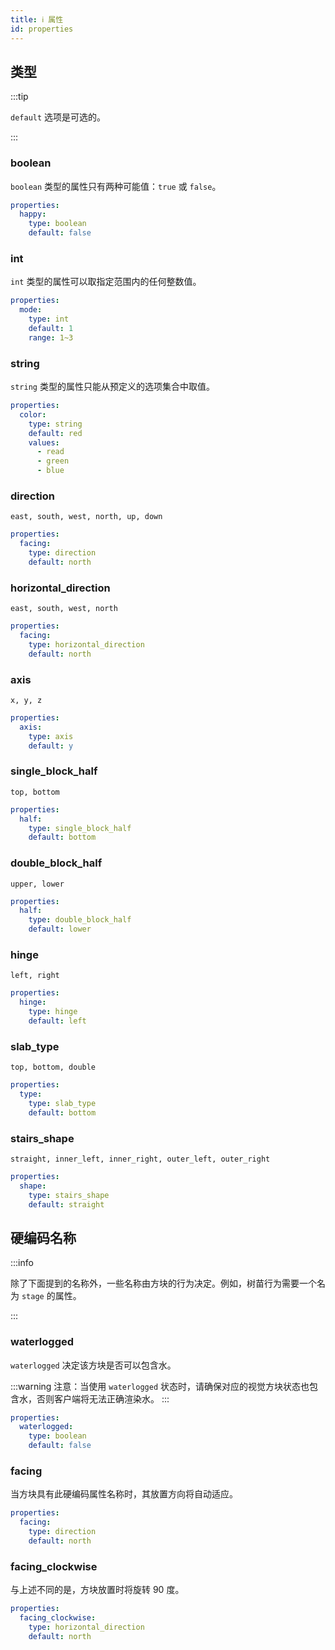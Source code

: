 ```yaml
---
title: ℹ️ 属性
id: properties
---
```


## 类型

:::tip

`default` 选项是可选的。

:::

### boolean

`boolean` 类型的属性只有两种可能值：`true` 或 `false`。

```yaml
properties:
  happy:
    type: boolean
    default: false
```

### int

`int` 类型的属性可以取指定范围内的任何整数值。

```yaml
properties:
  mode:
    type: int
    default: 1
    range: 1~3
```

### string

`string` 类型的属性只能从预定义的选项集合中取值。

```yaml
properties:
  color:
    type: string
    default: red
    values:
      - read
      - green
      - blue
```

### direction

`east, south, west, north, up, down`

```yaml
properties:
  facing:
    type: direction
    default: north
```

### horizontal\_direction

`east, south, west, north`

```yaml
properties:
  facing:
    type: horizontal_direction
    default: north
```

### axis

`x, y, z`

```yaml
properties:
  axis:
    type: axis
    default: y
```

### single\_block\_half

`top, bottom`

```yaml
properties:
  half:
    type: single_block_half
    default: bottom
```

### double\_block\_half

`upper, lower`

```yaml
properties:
  half:
    type: double_block_half
    default: lower
```

### hinge

`left, right`

```yaml
properties:
  hinge:
    type: hinge
    default: left
```


### slab\_type

`top, bottom, double`

```yaml
properties:
  type:
    type: slab_type
    default: bottom
```

### stairs\_shape

`straight, inner_left, inner_right, outer_left, outer_right`

```yaml
properties:
  shape:
    type: stairs_shape
    default: straight
```

## 硬编码名称

:::info

除了下面提到的名称外，一些名称由方块的行为决定。例如，树苗行为需要一个名为 `stage` 的属性。

:::

### waterlogged

`waterlogged` 决定该方块是否可以包含水。

:::warning
注意：当使用 `waterlogged` 状态时，请确保对应的视觉方块状态也包含水，否则客户端将无法正确渲染水。
:::

```yaml
properties:
  waterlogged:
    type: boolean
    default: false
```

### facing

当方块具有此硬编码属性名称时，其放置方向将自动适应。

```yaml
properties:
  facing:
    type: direction
    default: north
```

### facing\_clockwise

与上述不同的是，方块放置时将旋转 90 度。

```yaml
properties:
  facing_clockwise:
    type: horizontal_direction
    default: north
```
